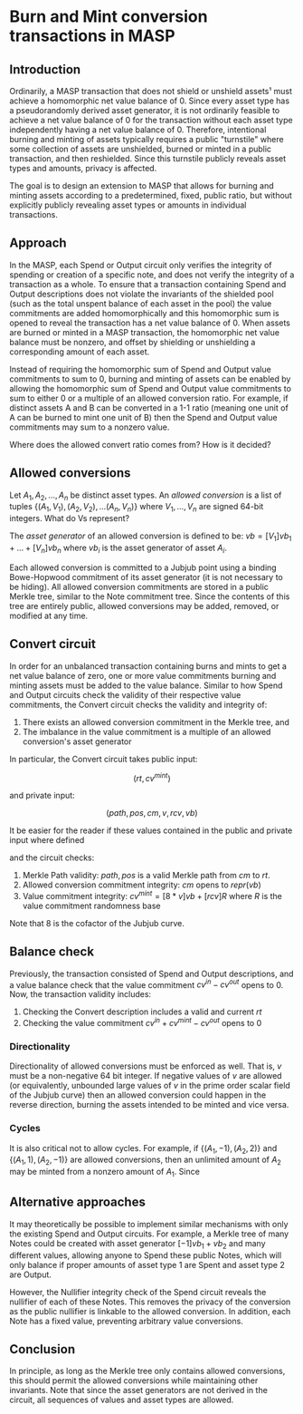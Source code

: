 # Burn and Mint conversion transactions in MASP

## Introduction

Ordinarily, a MASP transaction that does not shield or unshield assets¹ must achieve a homomorphic net value balance of 0.
Since every asset type has a pseudorandomly derived asset generator, it is not ordinarily feasible to achieve a net value
balance of 0 for the transaction without each asset type independently having a net value balance of 0. Therefore,
intentional burning and minting of assets typically requires a public "turnstile" where some collection of assets are
unshielded, burned or minted in a public transaction, and then reshielded. Since this turnstile publicly reveals asset
types and amounts, privacy is affected.

The goal is to design an extension to MASP that allows for burning and minting assets according to a predetermined,
fixed, public ratio, but without explicitly publicly revealing asset types or amounts in individual transactions.

## Approach

In the MASP, each Spend or Output circuit only verifies the integrity of spending or creation of a specific note,
and does not verify the integrity of a transaction as a whole. To ensure that a transaction containing Spend and Output
descriptions does not violate the invariants of the shielded pool (such as the total unspent balance of each asset in the pool)
the value commitments are added homomorphically and this homomorphic sum is opened to reveal the transaction has a net
value balance of 0. When assets are burned or minted in a MASP transaction, the homomorphic net value balance must be
nonzero, and offset by shielding or unshielding a corresponding amount of each asset.

Instead of requiring the homomorphic sum of Spend and Output value commitments to sum to 0, burning and minting of assets
can be enabled by allowing the homomorphic sum of Spend and Output value commitments to sum to either 0 or a multiple of
an allowed conversion ratio. For example, if distinct assets A and B can be converted in a 1-1 ratio (meaning one unit
of A can be burned to mint one unit of B) then the Spend and Output value commitments may sum to a nonzero value.

Where does the allowed convert ratio comes from? How is it decided?

## Allowed conversions

Let $A_1, A_2, \ldots, A_n$ be distinct asset types. An _allowed conversion_ is a list of tuples
$\{(A_1, V_1), (A_2, V_2), \ldots (A_n, V_n)\}$ where $V_1, \ldots, V_n$ are signed 64-bit integers.
What do Vs represent?

The _asset generator_ of an allowed conversion is defined to be: $vb = [V_1] vb_1 + \ldots + [V_n] vb_n$ where $vb_i$ is
the asset generator of asset $A_i$.

Each allowed conversion is committed to a Jubjub point using a binding Bowe-Hopwood commitment of its asset generator
(it is not necessary to be hiding). All allowed conversion commitments are stored in a public Merkle tree, similar to
the Note commitment tree. Since the contents of this tree are entirely public, allowed conversions may be added, removed,
or modified at any time.

## Convert circuit

In order for an unbalanced transaction containing burns and mints to get a net value balance of zero, one or more value
commitments burning and minting assets must be added to the value balance. Similar to how Spend and Output circuits check
the validity of their respective value commitments, the Convert circuit checks the validity and integrity of:

1.    There exists an allowed conversion commitment in the Merkle tree, and
1.    The imbalance in the value commitment is a multiple of an allowed conversion's asset generator

In particular, the Convert circuit takes public input:

$$(rt, cv^{mint})$$

and private input:

$$(path, pos, cm, v, rcv, vb)$$

It be easier for the reader if these values contained in the public and private input where defined

and the circuit checks:

1. Merkle Path validity: $path, pos$ is a valid Merkle path from $cm$ to $rt$.
2. Allowed conversion commitment integrity: $cm$ opens to $repr(vb)$
3. Value commitment integrity: $cv^{mint} = [8*v] vb + [rcv] R$ where $R$ is the value commitment randomness base

Note that 8 is the cofactor of the Jubjub curve.

## Balance check

Previously, the transaction consisted of Spend and Output descriptions, and a value balance check that the value
commitment $cv^{in} - cv^{out}$ opens to 0. Now, the transaction validity includes:

1. Checking the Convert description includes a valid and current $rt$
2. Checking the value commitment $cv^{in} + cv^{mint} - cv^{out}$ opens to 0

### Directionality

Directionality of allowed conversions must be enforced as well. That is, $v$ must be a non-negative 64 bit integer.
If negative values of $v$ are allowed (or equivalently, unbounded large values of $v$ in the prime order scalar field of
the Jubjub curve) then an allowed conversion could happen in the reverse direction, burning the assets intended to be
minted and vice versa.

### Cycles 

It is also critical not to allow cycles. For example, if $\{(A_1, -1), (A_2, 2)\}$ and $\{(A_1, 1), (A_2, -1)\}$ are
allowed conversions, then an unlimited amount of $A_2$ may be minted from a nonzero amount of $A_1$. Since

## Alternative approaches

It may theoretically be possible to implement similar mechanisms with only the existing Spend and Output circuits.
For example, a Merkle tree of many Notes could be created with asset generator $[-1] vb_1 + vb_2$ and many different
values, allowing anyone to Spend these public Notes, which will only balance if proper amounts of asset type 1 are Spent
and asset type 2 are Output.

However, the Nullifier integrity check of the Spend circuit reveals the nullifier of each of these Notes. This removes
the privacy of the conversion as the public nullifier is linkable to the allowed conversion. In addition, each Note has
a fixed value, preventing arbitrary value conversions.

## Conclusion

In principle, as long as the Merkle tree only contains allowed conversions, this should permit the allowed conversions
while maintaining other invariants. Note that since the asset generators are not derived in the circuit, all sequences
of values and asset types are allowed.
